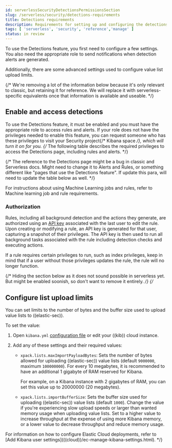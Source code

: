 ```yaml
---
id: serverlessSecurityDetectionsPermissionsSection
slug: /serverless/security/detections-requirements
title: Detections requirements
description: Requirements for setting up and configuring the detections feature.
tags: [ 'serverless', 'security', 'reference','manage' ]
status: in review
---
```


<DocBadge template="technical preview" />
<div id="detections-permissions-section"></div>

To use the <DocLink id="serverlessSecurityDetectionEngineOverview">Detections feature</DocLink>, you first need to
configure a few settings. You also need the appropriate role to send
<DocLink id="serverlessSecurityRulesUiCreate" section="set-up-alert-notifications-optional">notifications</DocLink> when detection alerts are generated.

Additionally, there are some <DocLink id="serverlessSecurityDetectionsPermissionsSection" section="configure-list-upload-limits">advanced settings</DocLink> used to
configure <DocLink id="serverlessSecurityValueListsExceptions">value list</DocLink> upload limits.

<div id="enable-detections-ui"></div>


{/* We're removing a lot of the information below because it's only relevant to classic, but retaining it for reference. We will replace it with serverless-specific equivalents once that information is available and useable. */}
## Enable and access detections
To use the Detections feature, it must be enabled and you must have the appropriate role to access rules and alerts. If your role does not have the privileges needed to enable this feature, you can request someone who has these privileges to visit your Security project{/* Kibana space */}, which will turn it on for you. {/* The following table describes the required privileges to access the Detections page, including rules and alerts. */}

{/* The reference to the Detections page might be a bug in classic and Serverless docs. Might need to change it to Alerts and Rules, or something different like "pages that use the Detections feature". If update this para, will need to update the table below as well. */} 

<DocCallOut title="Note">
For instructions about using Machine Learning jobs and rules, refer to <DocLink id="serverlessSecurityMlRequirements">Machine learning job and rule requirements</DocLink>.
</DocCallOut>

<div id="alerting-auth-model"></div>

### Authorization

Rules, including all background detection and the actions they generate, are authorized using an [API key](((kibana-ref))/api-keys.html) associated with the last user to edit the rule. Upon creating or modifying a rule, an API key is generated for that user, capturing a snapshot of their privileges. The API key is then used to run all background tasks associated with the rule including detection checks and executing actions.

<DocCallOut title="Important" color="warning">

If a rule requires certain privileges to run, such as index privileges, keep in mind that if a user without those privileges updates the rule, the rule will no longer function.

</DocCallOut>

{/* Hiding the section below as it does not sound possible in serverless yet. But might be enabled soonish, so don't want to remove it entirely. */}
{/* <div id="adv-list-settings"></div>

## Configure list upload limits

You can set limits to the number of bytes and the buffer size used to upload
<DocLink id="serverlessSecurityValueListsExceptions">value lists</DocLink> to ((elastic-sec)).

To set the value:

1. Open `kibana.yml` [configuration file](((kibana-ref))/settings.html) or edit your
    ((kib)) cloud instance.

1. Add any of these settings and their required values:
   * `xpack.lists.maxImportPayloadBytes`: Sets the number of bytes allowed for
    uploading ((elastic-sec)) value lists (default `9000000`, maximum
    `100000000`). For every 10 megabytes, it is recommended to have an additional 1
    gigabyte of RAM reserved for Kibana.

     For example, on a Kibana instance with 2 gigabytes of RAM, you can set this value up to 20000000 (20 megabytes).

   * `xpack.lists.importBufferSize`: Sets the buffer size used for uploading
    ((elastic-sec)) value lists (default `1000`). Change the value if you're
    experiencing slow upload speeds or larger than wanted memory usage when
    uploading value lists. Set to a higher value to increase throughput at the
    expense of using more Kibana memory, or a lower value to decrease throughput and
    reduce memory usage.

<DocCallOut title="Note">
For information on how to configure Elastic Cloud deployments, refer to
[Add Kibana user settings](((cloud))/ec-manage-kibana-settings.html).
</DocCallOut> */}

